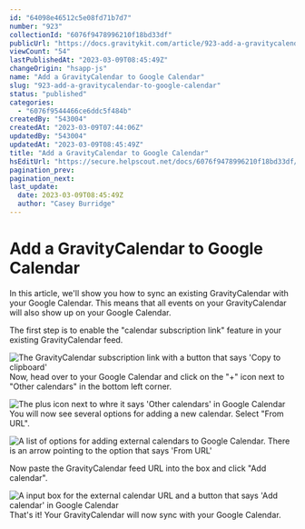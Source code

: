 ```yaml
---
id: "64098e46512c5e08fd71b7d7"
number: "923"
collectionId: "6076f9478996210f18bd33df"
publicUrl: "https://docs.gravitykit.com/article/923-add-a-gravitycalendar-to-google-calendar"
viewCount: "54"
lastPublishedAt: "2023-03-09T08:45:49Z"
changeOrigin: "hsapp-js"
name: "Add a GravityCalendar to Google Calendar"
slug: "923-add-a-gravitycalendar-to-google-calendar"
status: "published"
categories: 
  - "6076f9544466ce6ddc5f484b"
createdBy: "543004"
createdAt: "2023-03-09T07:44:06Z"
updatedBy: "543004"
updatedAt: "2023-03-09T08:45:49Z"
title: "Add a GravityCalendar to Google Calendar"
hsEditUrl: "https://secure.helpscout.net/docs/6076f9478996210f18bd33df/article/64098e46512c5e08fd71b7d7"
pagination_prev: 
pagination_next: 
last_update:
  date: 2023-03-09T08:45:49Z
  author: "Casey Burridge"
---
```


# Add a GravityCalendar to Google Calendar

In this article, we'll show you how to sync an existing GravityCalendar with your Google Calendar. This means that all events on your GravityCalendar will also show up on your Google Calendar.

The first step is to enable the "calendar subscription link" feature in your existing GravityCalendar feed.

![The GravityCalendar subscription link with a button that says 'Copy to clipboard'](https://s3.amazonaws.com/helpscout.net/docs/assets/54c58489e4b051242988532c/images/64099a2b023a35108b661e28/file-xzYLYFUQer.png)Now, head over to your Google Calendar and click on the "+" icon next to "Other calendars" in the bottom left corner.

![The plus icon next to whre it says 'Other calendars' in Google Calendar](https://s3.amazonaws.com/helpscout.net/docs/assets/54c58489e4b051242988532c/images/64099a1f9c8683055bad3ae9/file-aFSatXmqcW.png)You will now see several options for adding a new calendar. Select "From URL".

![A list of options for adding external calendars to Google Calendar. There is an arrow pointing to the option that says 'From URL'](https://s3.amazonaws.com/helpscout.net/docs/assets/54c58489e4b051242988532c/images/64099af79c8683055bad3aeb/file-zBtTuTIGMc.png)

Now paste the GravityCalendar feed URL into the box and click "Add calendar".

![A input box for the external calendar URL and a button that says 'Add calendar' in Google Calendar](https://s3.amazonaws.com/helpscout.net/docs/assets/54c58489e4b051242988532c/images/64099b26023a35108b661e2a/file-aiOgneQA3T.png)That's it! Your GravityCalendar will now sync with your Google Calendar.